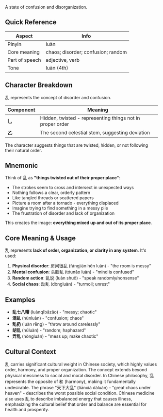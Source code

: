 A state of confusion and disorganization.

## Quick Reference

| Aspect         | Info                               |
| -------------- | ---------------------------------- |
| Pinyin         | luàn                               |
| Core meaning   | chaos; disorder; confusion; random |
| Part of speech | adjective, verb                    |
| Tone           | luàn (4th)                         |

## Character Breakdown

乱 represents the concept of disorder and confusion.

| Component | Meaning                                                   |
| --------- | --------------------------------------------------------- |
| **乚**    | Hidden, twisted - representing things not in proper order |
| **乙**    | The second celestial stem, suggesting deviation           |

The character suggests things that are twisted, hidden, or not following their natural order.

## Mnemonic

Think of 乱 as **"things twisted out of their proper place"**:

- The strokes seem to cross and intersect in unexpected ways
- Nothing follows a clear, orderly pattern
- Like tangled threads or scattered papers
- Picture a room after a tornado - everything displaced
- Imagine trying to find something in a messy pile
- The frustration of disorder and lack of organization

This creates the image: **everything mixed up and out of its proper place**.

## Core Meaning & Usage

乱 represents **lack of order, organization, or clarity in any system**. It's used:

1. **Physical disorder**: 房间很乱 (fángjiān hěn luàn) - "the room is messy"
2. **Mental confusion**: 头脑乱 (tóunǎo luàn) - "mind is confused"
3. **Random action**: 乱说 (luàn shuō) - "speak randomly/nonsense"
4. **Social chaos**: 动乱 (dòngluàn) - "turmoil; unrest"

## Examples

- **乱七八糟** (luànqībāzāo) - "messy; chaotic"
- **混乱** (hùnluàn) - "confusion; chaos"
- **乱扔** (luàn rēng) - "throw around carelessly"
- **胡乱** (húluàn) - "random; haphazard"
- **弄乱** (nòngluàn) - "mess up; make chaotic"

## Cultural Context

乱 carries significant cultural weight in Chinese society, which highly values order, harmony, and
proper organization. The concept extends beyond physical messiness to social and moral disorder. In
Chinese philosophy, 乱 represents the opposite of 和 (harmony), making it fundamentally undesirable.
The phrase "天下大乱" (tiānxià dàluàn) - "great chaos under heaven" - describes the worst possible
social condition. Chinese medicine also uses 乱 to describe imbalanced energy that causes illness,
emphasizing the cultural belief that order and balance are essential for health and prosperity.
